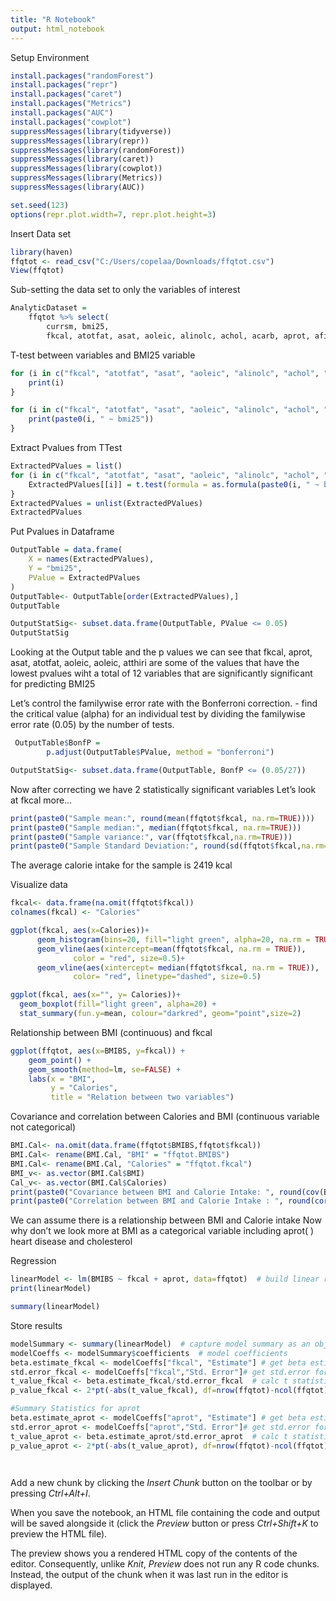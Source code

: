 ```yaml
---
title: "R Notebook"
output: html_notebook
---
```

 
Setup Environment 
```r
install.packages("randomForest")
install.packages("repr")
install.packages("caret")
install.packages("Metrics")
install.packages("AUC")
install.packages("cowplot")
suppressMessages(library(tidyverse))
suppressMessages(library(repr))
suppressMessages(library(randomForest))
suppressMessages(library(caret))
suppressMessages(library(cowplot))
suppressMessages(library(Metrics))
suppressMessages(library(AUC))

set.seed(123)
options(repr.plot.width=7, repr.plot.height=3)

```
Insert Data set
```r
library(haven)
ffqtot <- read_csv("C:/Users/copelaa/Downloads/ffqtot.csv")
View(ffqtot)
```
Sub-setting the data set to only the variables of interest
```r
AnalyticDataset = 
    ffqtot %>% select(
        currsm, bmi25,
        fkcal, atotfat, asat, aoleic, alinolc, achol, acarb, aprot, afiber, adca, adiron, adphos, adk, adna, advaiu, advare, adthiam, adribo, adniac, advc, atca, atiron, atvaiu, atthiri, atvc, asuptoc)
```

T-test between variables and BMI25 variable
```r

for (i in c("fkcal", "atotfat", "asat", "aoleic", "alinolc", "achol", "acarb", "aprot", "afiber", "adca", "adiron", "adphos", "adk", "adna", "advaiu", "advare", "adthiam", "adribo", "adniac", "advc", "atca", "atiron", "atvaiu", "atthiri", "atvc", "asuptoc", "currsm") ) {
    print(i)
}
```

```r
for (i in c("fkcal", "atotfat", "asat", "aoleic", "alinolc", "achol", "acarb", "aprot", "afiber", "adca", "adiron", "adphos", "adk", "adna", "advaiu", "advare", "adthiam", "adribo", "adniac", "advc", "atca", "atiron", "atvaiu", "atthiri", "atvc", "asuptoc", "currsm") ) {
    print(paste0(i, " ~ bmi25"))
}
```
Extract Pvalues from TTest
```r
ExtractedPValues = list()
for (i in c("fkcal", "atotfat", "asat", "aoleic", "alinolc", "achol", "acarb", "aprot", "afiber", "adca", "adiron", "adphos", "adk", "adna", "advaiu", "advare", "adthiam", "adribo", "adniac", "advc", "atca", "atiron", "atvaiu", "atthiri", "atvc", "asuptoc", "currsm") ) {
    ExtractedPValues[[i]] = t.test(formula = as.formula(paste0(i, " ~ bmi25")), data = AnalyticDataset)$p.value
}
ExtractedPValues = unlist(ExtractedPValues)
ExtractedPValues

```
Put Pvalues in Dataframe
```r
OutputTable = data.frame(
    X = names(ExtractedPValues), 
    Y = "bmi25", 
    PValue = ExtractedPValues
)
OutputTable<- OutputTable[order(ExtractedPValues),]
OutputTable

OutputStatSig<- subset.data.frame(OutputTable, PValue <= 0.05)
OutputStatSig
```
Looking at the Output table and the p values we can see that 
fkcal, aprot, asat, atotfat, aoleic, aoleic, atthiri are some of the values that have the lowest pvalues wiht a total of 12 variables that are significantly significant for predicting BMI25

Let's control the familywise error rate with the Bonferroni correction. 
- find the critical value (alpha) for an individual test by dividing the familywise error rate (0.05) by the number of tests. 
```r
 OutputTable$BonfP = 
        p.adjust(OutputTable$PValue, method = "bonferroni")

OutputStatSig<- subset.data.frame(OutputTable, BonfP <= (0.05/27))


```

Now after correcting we have 2 statistically significant variables 
Let's look at fkcal more...
```r
print(paste0("Sample mean:", round(mean(ffqtot$fkcal, na.rm=TRUE))))
print(paste0("Sample median:", median(ffqtot$fkcal, na.rm=TRUE)))
print(paste0("Sample variance:", var(ffqtot$fkcal,na.rm=TRUE)))
print(paste0("Sample Standard Deviation:", round(sd(ffqtot$fkcal,na.rm=TRUE))))
```
The average calorie intake for the sample is 2419 kcal

Visualize data
```r
fkcal<- data.frame(na.omit(ffqtot$fkcal))
colnames(fkcal) <- "Calories"

ggplot(fkcal, aes(x=Calories))+
      geom_histogram(bins=20, fill="light green", alpha=20, na.rm = TRUE)+
      geom_vline(aes(xintercept=mean(ffqtot$fkcal, na.rm = TRUE)),
              color = "red", size=0.5)+
      geom_vline(aes(xintercept= median(ffqtot$fkcal, na.rm = TRUE)),
              color= "red", linetype="dashed", size=0.5)
```
```r
ggplot(fkcal, aes(x="", y= Calories))+
  geom_boxplot(fill="light green", alpha=20) +
  stat_summary(fun.y=mean, colour="darkred", geom="point",size=2)
```
Relationship between BMI (continuous) and fkcal
```r
ggplot(ffqtot, aes(x=BMIBS, y=fkcal)) + 
    geom_point() +
    geom_smooth(method=lm, se=FALSE) +
    labs(x = "BMI",
         y = "Calories",
         title = "Relation between two variables")
```
Covariance and correlation between Calories and BMI (continuous variable not categorical)
```r
BMI.Cal<- na.omit(data.frame(ffqtot$BMIBS,ffqtot$fkcal))
BMI.Cal<- rename(BMI.Cal, "BMI" = "ffqtot.BMIBS")
BMI.Cal<- rename(BMI.Cal, "Calories" = "ffqtot.fkcal")
BMI_v<- as.vector(BMI.Cal$BMI)
Cal_v<- as.vector(BMI.Cal$Calories)
print(paste0("Covariance between BMI and Calorie Intake: ", round(cov(BMI_v, Cal_v),2)))
print(paste0("Correlation between BMI and Calorie Intake : ", round(cor(BMI_v,Cal_v),2)))
```
We can assume there is a relationship between BMI and Calorie intake Now why don't we look more at BMI as a categorical variable including aprot( ) heart disease and cholesterol 


Regression
```r
linearModel <- lm(BMIBS ~ fkcal + aprot, data=ffqtot)  # build linear regression model on full data
print(linearModel)

summary(linearModel)
```
Store results
```r
modelSummary <- summary(linearModel)  # capture model summary as an object
modelCoeffs <- modelSummary$coefficients  # model coefficients
beta.estimate_fkcal <- modelCoeffs["fkcal", "Estimate"] # get beta estimate for variables
std.error_fkcal <- modelCoeffs["fkcal","Std. Error"]# get std.error for Calories
t_value_fkcal <- beta.estimate_fkcal/std.error_fkcal  # calc t statistic
p_value_fkcal <- 2*pt(-abs(t_value_fkcal), df=nrow(ffqtot)-ncol(ffqtot))  # calc p Value

#Summary Statistics for aprot
beta.estimate_aprot <- modelCoeffs["aprot", "Estimate"] # get beta estimate for variables
std.error_aprot <- modelCoeffs["aprot","Std. Error"]# get std.error for Calories
t_value_aprot <- beta.estimate_aprot/std.error_aprot  # calc t statistic
p_value_aprot <- 2*pt(-abs(t_value_aprot), df=nrow(ffqtot)-ncol(ffqtot))
 
```
```r

```


Add a new chunk by clicking the *Insert Chunk* button on the toolbar or by pressing *Ctrl+Alt+I*.

When you save the notebook, an HTML file containing the code and output will be saved alongside it (click the *Preview* button or press *Ctrl+Shift+K* to preview the HTML file).

The preview shows you a rendered HTML copy of the contents of the editor. Consequently, unlike *Knit*, *Preview* does not run any R code chunks. Instead, the output of the chunk when it was last run in the editor is displayed.
